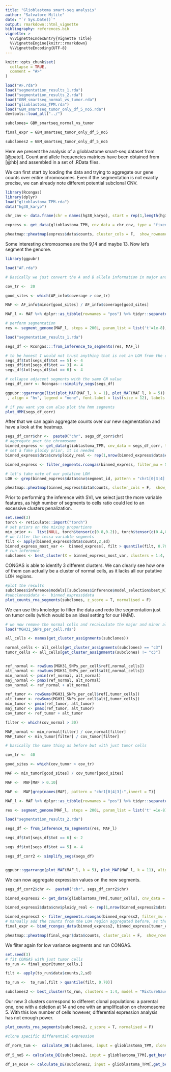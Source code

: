 ```yaml
---
title: "Glioblastoma smart-seq analysis"
author: "Salvatore Milite"
date: "`r Sys.Date()`"
output: rmarkdown::html_vignette
bibliography: references.bib
vignette: >
  %\VignetteIndexEntry{Vignette Title}
  %\VignetteEngine{knitr::rmarkdown}
  %\VignetteEncoding{UTF-8}
---
```


```r
knitr::opts_chunk$set(
  collapse = TRUE,
  comment = "#>"
)
```

```r

load("AF.rda")
load("segmentation_results_1.rda")
load("segmentation_results_2.rda")
load("GBM_smartseq_normal_vs_tumor.rda")
load("glioblastoma_TPM.rda")
load("GBM_smartseq_tumor_only_df_5_no5.rda")
devtools::load_all("../")

subclones= GBM_smartseq_normal_vs_tumor

final_expr = GBM_smartseq_tumor_only_df_5_no5

subclones2 = GBM_smartseq_tumor_only_df_5_no5
```


Here we present the analysis of a glioblastome smart-seq dataset from [@patel]. Count and allele frequencies matrices have been obtained from [@hb] and assembled in a set of .RData files.

We can first start by loading the data and trying to aggregate our gene counts over entire chromosomes. Even if the segmentation is not exactly precise, we can already note different potential subclonal CNV. 

```r
library(Rcongas)
library(dplyr)
load("glioblastoma_TPM.rda")
data("hg38_karyo")

chr_cnv <- data.frame(chr = names(hg38_karyo), start = rep(1,length(hg38_karyo)), end = hg38_karyo, tot = rep(2, length(hg38_karyo)))

express <- get_data(glioblastoma_TPM, cnv_data = chr_cnv, type = "fixed_binning", fun = mean)

pheatmap::pheatmap(express$data$counts, cluster_cols = F,  show_rownames = F)


```

Some interesting chromosomes are the 9,14 and maybe 13. Now let's segment the genome.

```r
library(ggpubr)

load("AF.rda")

# Basically we just convert the A and B allele information in major and minor

cov_tr <-  20

good_sites <- which(AF_info$coverage > cov_tr)

MAF <- AF_info$minor[good_sites] / AF_info$coverage[good_sites]

MAF_l <- MAF %>% dplyr::as_tibble(rownames = "pos") %>% tidyr::separate(pos, c("chr", "start"))
```


```r
# perform segmentation
res <- segment_genome(MAF_l, steps = 200L, param_list = list('t'=1e-8), filter_size = 25)
```

```r
load("segmentation_results_1.rda")

```


```r
segs_df <- Rcongas:::from_inference_to_segments(res, MAF_l)

# to be honest I would not trust anything that is not an LOH from the output as the data is super variable
segs_df$tot[segs_df$tot == 5] <- 4
segs_df$tot[segs_df$tot == 3] <- 4
segs_df$tot[segs_df$tot == 6] <- 4

# collapse adjacent segments with the same CN value 
segs_df_corr <- Rcongas:::simplify_segs(segs_df)

ggpubr::ggarrange(list(plot_MAF(MAF_l, k = 1), plot_MAF(MAF_l, k = 5))
 , align = "hv", legend = "none", font.label = list(size = 12), labels = c("A", "B"))

# if you want you can also plot the hmm segments
plot_HMM(segs_df_corr)
```


After that we can again aggregate counts over our new segmentation and have a look at the heatmap. 

```r

segs_df_corr$chr <-  paste0("chr", segs_df_corr$chr)
# aggregate pver the chromosome
binned_express <- get_data(glioblastoma_TPM, cnv_data = segs_df_corr, type = "fixed_binning", correct_bins = F, fun = mean, bindim = median, genome = "hg19")
# set a fake ploidy prior, it is needed 
binned_express$data$cnv$ploidy_real <- rep(1,nrow(binned_express$data$cnv))

binned_express <- filter_segments.rcongas(binned_express, filter_mu = 50)

# let's take note of our putative LOH
LOH <- grep(binned_express$data$cnv$segment_id, pattern = "chr1[0|3|4]:", value = T, perl = T)

pheatmap::pheatmap(binned_express$data$counts, cluster_cols = F,  show_rownames = F, cluster_rows = T, cutree_rows = 3)
```

Prior to performing the inference with SVI, we select just the more variable features, as high number of segments to cells ratio could led to an excessive clusters penalization.
```r
set.seed(3)
torch <- reticulate::import("torch")
# set priors on the mixing proportions
mix_prior <-  list(NULL, torch$tensor(c(0.8,0.2)), torch$tensor(c(0.4,0.3,0.3)), torch$tensor(c(0.3,0.3,0.2,0.2)))
# we filter the lessa variable segments
filt <- apply(binned_express$data$counts,2,sd)
binned_express_most_var <-  binned_express[, filt > quantile(filt, 0.70)]
# run inference
subclones <- best_cluster(X = binned_express_most_var, clusters = 1:4, model = "MixtureGaussianNorm", steps =800L, lr = 0.01, param_list = list(a = 0, b = 1, init_sd = 0.5), method = "AIC", mixture = mix_prior, posteriors = T, step_post = 200) 

```

CONGAS is able to identify 3 different clusters. We can clearly see how one of them can actually be a cluster of normal cells, as it lacks all our putative LOH regions.


```r
#plot the results
subclones$inference$models[[subclones$inference$model_selection$best_K]]$parameters$norm_factor <- rep(1,75)
#subclones$data <-  binned_express$data
plot_counts_rna_segments(subclones, z_score = T, normalised = F)
```

We can use this knoledge to filter the data and redo the segmentation just on tumor cells (which would be an ideal setting for our HMM).

```r
# we now remove the normal cells and recalculate the major and minor allele proportions
load("MGH31_SNPs_per_cell.rda")

all_cells <- names(get_cluster_assignments(subclones))

normal_cells <- all_cells[get_cluster_assignments(subclones) == "c3"]
tumor_cells <- all_cells[get_cluster_assignments(subclones) != "c3"]


ref_normal <- rowSums(MGH31_SNPs_per_cell$ref[,normal_cells])
alt_normal <- rowSums(MGH31_SNPs_per_cell$alt[,normal_cells])
min_normal <- pmin(ref_normal, alt_normal)
maj_normal <- pmax(ref_normal, alt_normal)
cov_normal <- ref_normal + alt_normal

ref_tumor <- rowSums(MGH31_SNPs_per_cell$ref[,tumor_cells])
alt_tumor <- rowSums(MGH31_SNPs_per_cell$alt[,tumor_cells])
min_tumor <- pmin(ref_tumor, alt_tumor)
maj_tumor <- pmax(ref_tumor, alt_tumor)
cov_tumor <- ref_tumor + alt_tumor

filter <- which(cov_normal > 30)

MAF_normal <- min_normal[filter] / cov_normal[filter]
MAF_tumor <- min_tumor[filter] / cov_tumor[filter]
```

```r
# basically the same thing as before but with just tumor cells

cov_tr <-  40

good_sites <- which(cov_tumor > cov_tr)

MAF <- min_tumor[good_sites] / cov_tumor[good_sites]

MAF <-  MAF[MAF > 0.10]

MAF <-  MAF[grep(names(MAF), pattern = "chr1[0|4|3]:",invert = T)]

MAF_l <- MAF %>% dplyr::as_tibble(rownames = "pos") %>% tidyr::separate(pos, c("chr", "start"))
```


```r
res <- segment_genome(MAF_l, steps = 200L, param_list = list('t' =1e-8), filter_size = 33)
```

```r
load("segmentation_results_2.rda")

```

```r
segs_df <- from_inference_to_segments(res, MAF_l)

segs_df$tot[segs_df$tot == 6] <- 2

segs_df$tot[segs_df$tot == 5] <- 4

segs_df_corr2 <- simplify_segs(segs_df)


ggpubr::ggarrange(plot_MAF(MAF_l, k = 5), plot_MAF(MAF_l, k = 11), align = "hv", common.legend = T, labels = c("A", "B"), legend = "none", font.label = list(size = 12))

```

We can now aggregate expression values on the new segments. 

```r
segs_df_corr2$chr <-  paste0("chr", segs_df_corr2$chr)

binned_express2 <- get_data(glioblastoma_TPM[,tumor_cells], cnv_data = segs_df_corr2, type = "fixed_binning", correct_bins = F, fun = mean, chrs = paste0("chr", 1:22)[-11])

binned_express2$data$cnv$ploidy_real <- rep(1,nrow(binned_express2$data$cnv))

binned_express2 <- filter_segments.rcongas(binned_express2, filter_mu = 50)
# manually add the counts from the LOH region aggregated before, as they are lost in this tumor-only segmentation process
final_expr <- bind_rcongas_data(binned_express2, binned_express[tumor_cells,which(colnames(binned_express$data$counts)  %in% LOH)])
```


```r
pheatmap::pheatmap(final_expr$data$counts, cluster_cols = F,  show_rownames = F, cluster_rows = T, cutree_rows = 3)
```

We filter again for low variance segments and run CONGAS.

```r
set.seed(3)
# fit CONGAS with just tumor cells 
to_run <- final_expr[tumor_cells,]

filt <- apply(to_run$data$counts,2,sd)

to_run <-  to_run[,filt > quantile(filt, 0.70)]

subclones2 <- best_cluster(to_run, clusters = 1:4, model = "MixtureGaussianNorm", steps = 800L, lr = 0.01, param_list = list(a = 0, b = 1, init_sd = 0.5), method = "lk", posteriors = T, step_post = 150) 
```

Our new 3 clusters correspond to different clonal populations: a parental one, one with a deletion at 14 and one with an amplification on chromosome 5. With this low number of cells however, differential expression analysis has not enough power.

```r
plot_counts_rna_segments(subclones2, z_score = T, normalised = F)
```


```r
#clone specific differential expression

df_norm_tum <-  calculate_DE(subclones, input = glioblastoma_TPM, clone1 = "c3", NULL, normalize = F, logfc.threshold = 0.2)
  
df_5_no5 <- calculate_DE(subclones2, input = glioblastoma_TPM[,get_best_model(subclones2)$dim_names$cell_names], clone1 = "c2", NULL, normalize = F, logfc.threshold = 0.2)
  
df_14_no14 <- calculate_DE(subclones2, input = glioblastoma_TPM[,get_best_model(subclones2)$dim_names$cell_names], clone1 = "c1","c3", normalize = F, logfc.threshold = 0.2)
```


